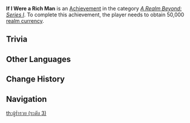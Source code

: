 {{Achievement Infobox
|title        = If I Were a Rich Man
|id           = 81061
|order id     = 1062
|category     = A Realm Beyond: Series I
|description  = Obtain 50,000 [[Realm Currency|realm currency]].
|requirements = 
|primogems    = 20
|tracking     = Tracks the total amount.
|topic        = 
|set          = If I Were a Rich Man
|tier         = 3
|tiers_total  = 3
|tier1        = If I Were a Rich Man (Tier 1)
|tier2        = If I Were a Rich Man (Tier 2)
|tier3        = If I Were a Rich Man (Tier 3)
|prev         = If I Were a Rich Man (Tier 2)
|next         = 
}}
'''If I Were a Rich Man''' is an [[Achievement]] in the category ''[[A Realm Beyond: Series I]]''. To complete this achievement, the player needs to obtain 50,000 [[Realm Currency|realm currency]].

==Trivia==
{{Transclude|If I Were a Rich Man|Trivia}}
<!--
==Video Guides==
{{EVT
|video1   = 
|caption1 = 
}}
-->
==Other Languages==
{{Transclude|If I Were a Rich Man|Other Languages}}

==Change History==
{{Change History|1.5}}
<!--
==References==
{{Reflist}}
-->
==Navigation==
{{Achievement Navbox|A Realm Beyond: Series I}}
[[th:ผู้ร่ำรวย (ระดับ 3)]]